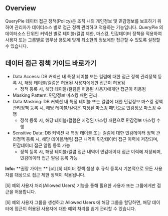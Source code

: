 ## Overview
QueryPie 데이터 접근 정책(Policy)은 조직 내의 개인정보 및 민감정보를 보호하기 위하여 관리자가 데이터소스 별로 접근 정책 관리하고 적용하는 기능입니다. QueryPie 의 데이터소스 단위인 커넥션 별로 테이블/컬럼 제한, 마스킹, 민감데이터 정책을 적용하여 사용자 또는 그룹별로 업무상 용도에 맞게 최소한의 정보에만 접근할 수 있도록 설정할 수 있습니다.

## 데이터 접근 정책 가이드 바로가기
* Data Access: DB 커넥션 내 특정 테이블 또는 컬럼에 대한 접근 정책 관리정책 등록 시, 해당 테이블/컬럼은 허용된 사용자에게만 접근이 허용됨
  * 정책 등록 시, 해당 테이블/컬럼은 허용된 사용자에게만 접근이 허용됨
* Masking Pattern: 민감정보 마스킹 패턴 관리
* Data Masking: DB 커넥션 내 특정 테이블 또는 컬럼에 대한 민감정보 마스킹 정책 관리정책 등록 시, 해당 테이블/컬럼은 지정된 마스킹 패턴으로 민감정보 마스킹 수행
  * 정책 등록 시, 해당 테이블/컬럼은 지정된 마스킹 패턴으로 민감정보 마스킹 수행
* Sensitive Data: DB 커넥션 내 특정 테이블 또는 컬럼에 대한 민감데이터 정책 관리정책 등록 시, 해당 테이블/컬럼 접근 내역이 민감데이터 접근 이력에 저장되며, 민감데이터 접근 알림 등록 가능
  * 정책 등록 시, 해당 테이블/컬럼 접근 내역이 민감데이터 접근 이력에 저장되며, 민감데이터 접근 알림 등록 가능

<div class="alert alert-info">
  <i class="fas fa-info-circle"></i> <strong>Info:</strong> **권장 가이드 ** 
[ol]
[li]
데이터 정책 생성 후 규칙 등록시 기본적으로 모든 사용자를 대상으로 접근 제한 정책이 적용됩니다. 

[li]
예외 사용자 처리(Allowed Users) 기능을 통해 필요한 사용자 또는 그룹에게만 접근을 허용합니다. 

[li]
예외 사용자 그룹을 생성하고 Allowed Users 에 해당 그룹을 할당하면, 해당 데이터에 접근이 허용된 사용자에 대한 예외 처리를 쉽게 관리할 수 있습니다. 



</div>
